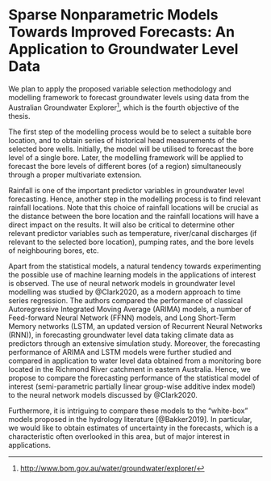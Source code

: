 # Sparse Nonparametric Models Towards Improved Forecasts: An Application to Groundwater Level Data {#sec-GW}

We plan to apply the proposed variable selection methodology and modelling framework to forecast groundwater levels using data from the Australian Groundwater Explorer[^1], which is the fourth objective of the thesis.

[^1]: <http://www.bom.gov.au/water/groundwater/explorer/>

The first step of the modelling process would be to select a suitable bore location, and to obtain series of historical head measurements of the selected bore wells. Initially, the model will be utilised to forecast the bore level of a single bore. Later, the modelling framework will be applied to forecast the bore levels of different bores (of a region) simultaneously through a proper multivariate extension.

Rainfall is one of the important predictor variables in groundwater level forecasting. Hence, another step in the modelling process is to find relevant rainfall locations. Note that this choice of rainfall locations will be crucial as the distance between the bore location and the rainfall locations will have a direct impact on the results. It will also be critical to determine other relevant predictor variables such as temperature, river/canal discharges (if relevant to the selected bore location), pumping rates, and the bore levels of neighbouring bores, etc.

Apart from the statistical models, a natural tendency towards experimenting the possible use of machine learning models in the applications of interest is observed.  The use of neural network models in groundwater level modelling was studied by @Clark2020, as a modern approach to time series regression. The authors compared the performance of classical Autoregressive Integrated Moving Average (ARIMA) models, a number of Feed-forward Neural Network (FFNN) models, and Long Short-Term Memory networks (LSTM, an updated version of Recurrent Neural Networks (RNN)), in forecasting groundwater level data taking climate data as predictors through an extensive simulation study. Moreover, the forecasting performance of ARIMA and LSTM models were further studied and compared in application to water level data obtained from a monitoring bore located in the Richmond River catchment in eastern Australia. Hence, we propose to compare the forecasting performance of the statistical model of interest (semi-parametric partially linear group-wise additive index model) to the neural network models discussed by @Clark2020.

Furthermore, it is intriguing to compare these models to the "white-box" models proposed in the hydrology literature [@Bakker2019]. In particular, we would like to obtain estimates of uncertainty in the forecasts, which is a characteristic often overlooked in this area, but of major interest in applications.
